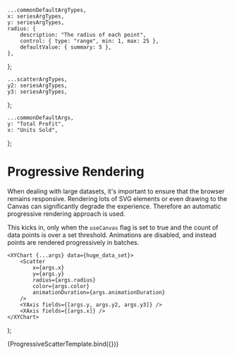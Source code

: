 <!--- Scatters.stories.mdx --->



    ...commonDefaultArgTypes,
    x: seriesArgTypes,
    y: seriesArgTypes,
    radius: {
        description: "The radius of each point",
        control: { type: "range", min: 1, max: 25 },
        defaultValue: { summary: 5 },
    },
};

    ...scatterArgTypes,
    y2: seriesArgTypes,
    y3: seriesArgTypes,
};

    ...commonDefaultArgs,
    y: "Total Profit",
    x: "Units Sold",
};

<Meta title="XYCharts/Progressive Rendering" component={Scatter} argTypes={scatterArgTypes} />

# Progressive Rendering

When dealing with large datasets, it's important to ensure that the browser remains responsive. Rendering lots of SVG elements or even drawing to the Canvas can significantly degrade the experience. Therefore an automatic progressive rendering approach is used.

This kicks in, only when the `useCanvas` flag is set to true and the count of data points is over a set threshold. Animations are disabled, and instead points are rendered progressively in batches.

    <XYChart {...args} data={huge_data_set}>
        <Scatter
            x={args.x}
            y={args.y}
            radius={args.radius}
            color={args.color}
            animationDuration={args.animationDuration}
        />
        <YAxis fields={[args.y, args.y2, args.y3]} />
        <XAxis fields={[args.x]} />
    </XYChart>
);

<Canvas>
    <Story
        name="Progressive Rendering"
        args={{
            ...defaultArgs,
            height: 250,
            animationDuration: 0,
            useCanvas: true,
            width: 400,
            radius: 3,
        }}
    >
        {ProgressiveScatterTemplate.bind({})}
    </Story>
</Canvas>
